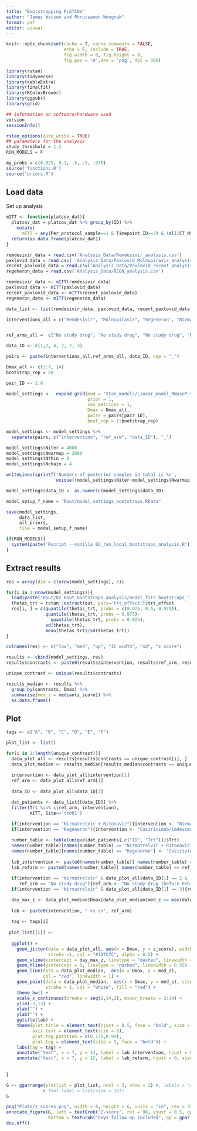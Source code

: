 ```yaml
---
title: "Bootstrapping PLATCOV"
author: "James Watson and Phrutsamon Wongnak"
format: pdf
editor: visual
---
```


```r
knitr::opts_chunk$set(cache = T, cache.comments = FALSE,
                      echo = F, include = TRUE, 
                      fig.width = 8, fig.height = 8,
                      fig.pos = 'H',dev = 'png', dpi = 300)

```

```r
library(rstan)
library(tidyverse)
library(kableExtra)
library(finalfit)
library(RColorBrewer)
library(ggpubr)
library(grid)

## information on software/hardware used
version
sessionInfo()

rstan_options(auto_write = TRUE)
## parameters for the analysis
study_threshold = 1.2
RUN_MODELS = F

my_probs = c(0.025, 0.1, .5, .9, .975)
source('functions.R')
source("priors.R")
```

## Load data

Set up analysis

```r
mITT <- function(platcov_dat){
  platcov_dat = platcov_dat %>% group_by(ID) %>%
    mutate(
      mITT = any(Per_protocol_sample==1 & Timepoint_ID>=3) & !all(CT_NS==40))
  return(as.data.frame(platcov_dat))
}
```

```r
remdesivir_data = read.csv('Analysis_Data/Remdesivir_analysis.csv')
paxlovid_data = read.csv( 'Analysis_Data/Paxlovid_Molnupiravir_analysis.csv')
recent_paxlovid_data = read.csv('Analysis_Data/Paxlovid_recent_analysis.csv')
regeneron_data = read.csv('Analysis_Data/REGN_analysis.csv')

remdesivir_data <- mITT(remdesivir_data)
paxlovid_data <- mITT(paxlovid_data)
recent_paxlovid_data <- mITT(recent_paxlovid_data)
regeneron_data <- mITT(regeneron_data)

data_list <- list(remdesivir_data, paxlovid_data, recent_paxlovid_data, regeneron_data)
```

```r
interventions_all = c("Remdesivir", "Molnupiravir", "Regeneron", "Nirmatrelvir + Ritonavir", "Nirmatrelvir + Ritonavir", "Nirmatrelvir + Ritonavir")


ref_arms_all =  c("No study drug", "No study drug", "No study drug", "Molnupiravir", "No study drug", "No study drug")

data_ID <- c(1,2, 4, 2, 2, 3)

pairs <- paste(interventions_all,ref_arms_all, data_ID, sep = "_")
```

```r
Dmax_all <- c(2:7, 14)
bootstrap_rep = 50

pair_ID <- 1:6  

model_settings <-  expand.grid(mod = 'Stan_models/Linear_model_RNaseP.stan',
                               prior = 1,
                               cov_matrices = 1,
                               Dmax = Dmax_all,
                               pairs = pairs[pair_ID],
                               boot_rep = 1:bootstrap_rep)

model_settings <- model_settings %>%
  separate(pairs, c("intervention", "ref_arm", "data_ID"), "_")

model_settings$Niter = 4000
model_settings$Nwarmup = 2000
model_settings$Nthin = 8
model_settings$Nchain = 4

writeLines(sprintf('Numbers of posterior samples in total is %s',
                   unique((model_settings$Niter-model_settings$Nwarmup)*model_settings$Nchain/model_settings$Nthin)))

model_settings$data_ID <- as.numeric(model_settings$data_ID)
```

```r
model_setup_f_name = "Rout/model_settings_bootstraps.RData"

save(model_settings, 
     data_list,
     all_priors,
     file = model_setup_f_name)
```

```r

if(RUN_MODELS){
  system(paste('Rscript --vanilla 02_run_local_bootstraps_analysis.R'))
}
```

## Extract results

```r
res = array(dim = c(nrow(model_settings), 6))

for(i in 1:nrow(model_settings)){
  load(paste('Rout/02_Rout_bootstraps_analysis/model_fits_bootstraps_',i,'.RData',sep=''))
  thetas_trt = rstan::extract(out, pars='trt_effect')$trt_effect
  res[i, ] = c(quantile(thetas_trt, probs = c(0.025, 0.5, 0.975)),
               quantile(thetas_trt, probs = 0.975)-
                 quantile(thetas_trt, probs = 0.025),
               sd(thetas_trt),
               mean(thetas_trt)/sd(thetas_trt))
}
```

```r
colnames(res) <- c("low", "med", "up", "IC_width", "sd", "z_score")

results <- cbind(model_settings, res)
results$contrasts <- paste0(results$intervention, results$ref_arm, results$data_ID)

unique_contrast <- unique(results$contrasts)
```

```r
results_median <- results %>%
  group_by(contrasts, Dmax) %>%
  summarise(med_z = median(z_score)) %>%
  as.data.frame()
```

## Plot

```r
tags <- c("A", "B", "C", "D", "E", "F")

plot_list <- list()

for(i in 1:length(unique_contrast)){
  data_plot_all <- results[results$contrasts == unique_contrast[i], ]
  data_plot_median <- results_median[results_median$contrasts == unique_contrast[i], ]
  
  intervention <- data_plot_all$intervention[1]
  ref_arm <- data_plot_all$ref_arm[1]
  
  data_ID <- data_plot_all$data_ID[1]

  dat_patients <- data_list[[data_ID]] %>%
  filter(Trt %in% c(ref_arm, intervention),
         mITT, Site=='th001')
  
  if(intervention == "Nirmatrelvir + Ritonavir"){intervention <- "Nirmatrelvir"}
  if(intervention == "Regeneron"){intervention <- "Casirivimab/imdevimab"}

  number_table <- table(unique(dat_patients[,c("ID", "Trt")])$Trt)
  names(number_table)[names(number_table) == "Nirmatrelvir + Ritonavir"] <- "Nirmatrelvir"
  names(number_table)[names(number_table) == "Regeneron"] <- "Casirivimab/imdevimab"
  
  lab_intervention <- paste0(names(number_table)[ names(number_table) == intervention], ": ", (number_table)[names(number_table) == intervention])
  lab_refarm <- paste0(names(number_table)[ names(number_table) == ref_arm], ": ", (number_table)[names(number_table) == ref_arm])
  
  if(intervention == "Nirmatrelvir" & data_plot_all$data_ID[1] == 2 &
     ref_arm == "No study drug"){ref_arm <- "No study drug (before Feb 2023)"}
  if(intervention == "Nirmatrelvir" & data_plot_all$data_ID[1] == 3){ref_arm <- "No study drug (after Feb 2023)"}

  day_max_z <- data_plot_median$Dmax[data_plot_median$med_z == max(data_plot_median$med_z)]
  
  lab <- paste0(intervention, " vs \n", ref_arm)
  
  tag <- tags[i]
  
 plot_list[[i]] <-
  
  ggplot() +
    geom_jitter(data = data_plot_all, aes(x = Dmax, y = z_score), width = 0.15, size = 1.2, shape = 1,
                stroke =1, col = "#7D7C7C", alpha = 0.5) +
    geom_vline(xintercept = day_max_z, linetype = "dashed", linewidth = 0.55) +
    geom_hline(yintercept = 0, linetype = "dashed", linewidth = 0.55) +
    geom_line(data = data_plot_median,  aes(x = Dmax, y = med_z),
              col = "red", linewidth = 1) +
    geom_point(data = data_plot_median,  aes(x = Dmax, y = med_z), size = 2.5, shape = 21,
               stroke = 1, col = "white", fill = "red") +
    theme_bw() +
    scale_x_continuous(breaks = seq(2,14,2), minor_breaks = 2:14) +
    ylim(-3,13) +
    xlab("") +
    ylab("") +
    ggtitle(lab) +
    theme(plot.title = element_text(hjust = 0.5, face = "bold", size = 9),
          axis.text = element_text(size = 8),
          plot.tag.position = c(0.175,0.99),
          plot.tag = element_text(size = 9, face = "bold")) +
    labs(tag = tag) +
    annotate("text", x = 7, y = 13, label = lab_intervention, hjust = 0, size = 2.5) +
    annotate("text", x = 7, y = 12, label = lab_refarm, hjust = 0, size = 2.5)
  
  
}

G <- ggarrange(plotlist = plot_list, ncol = 3, nrow = 2) #, labels = "AUTO", hjust = -5.5,
              # font.label = list(size = 10))
G
```

```r
png("Plots/z_scores.png", width = 8, height = 6, units = "in", res = 350)
annotate_figure(G, left = textGrob("Z-score", rot = 90, vjust = 0.5, gp = gpar(cex = 1.2, fontface="bold")),
                bottom = textGrob("Days follow-up included", gp = gpar(cex = 1.2, fontface="bold")))
dev.off()
```
